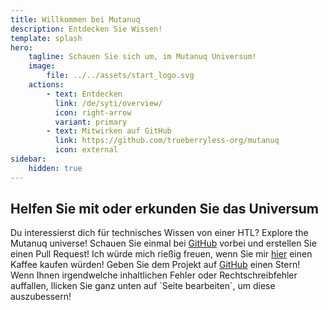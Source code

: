 ```yaml
---
title: Willkommen bei Mutanuq
description: Entdecken Sie Wissen!
template: splash
hero:
    tagline: Schauen Sie sich um, im Mutanuq Universum!
    image:
        file: ../../assets/start_logo.svg
    actions:
        - text: Entdecken
          link: /de/syti/overview/
          icon: right-arrow
          variant: primary
        - text: Mitwirken auf GitHub
          link: https://github.com/trueberryless-org/mutanuq
          icon: external
sidebar:
    hidden: true
---
```



## Helfen Sie mit oder erkunden Sie das Universum

<CardGrid stagger>
    <Card title="Schnuppern Sie ins Wissen!" icon="random">
        Du interessierst dich für technisches Wissen von einer HTL? Explore the Mutanuq universe!
    </Card>
    <Card title="Seien Sie ein Mitbegründer dieser Webseite" icon="add-document">
        Schauen Sie einmal bei <a href="https://github.com/trueberryless-org/mutanuq">GitHub</a>
        vorbei und erstellen Sie einen Pull Request!
    </Card>
    <Card title="Spenden Sie mir einen Kaffee" icon="rocket">
        Ich würde mich rießig freuen, wenn Sie mir
        <a href="https://www.paypal.com/donate/?hosted_button_id=WDQ5D2VQ6SWEC">hier</a> einen Kaffee
        kaufen würden!
    </Card>
    <Card title="Vergeben Sie einen Stern" icon="star">
        Geben Sie dem Projekt auf
        <a href="https://github.com/trueberryless-org/mutanuq">GitHub</a> einen Stern!
    </Card>
    <Card title="Verbessern Sie gefundene Fehler" icon="pencil">
        Wenn Ihnen irgendwelche inhaltlichen Fehler oder Rechtschreibfehler auffallen, llicken Sie
        ganz unten auf `Seite bearbeiten`, um diese auszubessern!
    </Card>
</CardGrid>
